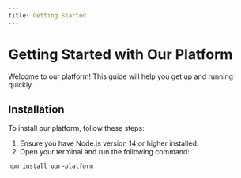 ```yaml
---
title: Getting Started
---
```


# Getting Started with Our Platform

Welcome to our platform! This guide will help you get up and running quickly.

## Installation

To install our platform, follow these steps:

1. Ensure you have Node.js version 14 or higher installed.
2. Open your terminal and run the following command:

```bash
npm install our-platform

